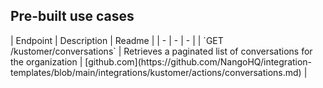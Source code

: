 
## Pre-built use cases

<AccordionGroup>


<Accordion title="Others">
| Endpoint | Description | Readme |
| - | - | - |
| `GET /kustomer/conversations` | Retrieves a paginated list of conversations for the organization | [github.com](https://github.com/NangoHQ/integration-templates/blob/main/integrations/kustomer/actions/conversations.md) |
</Accordion>

</AccordionGroup>
